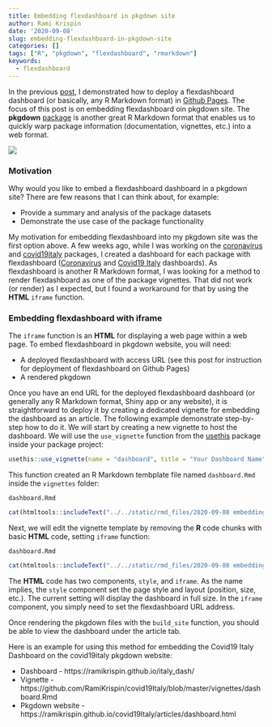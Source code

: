 ```yaml
---
title: Embedding flexdashboard in pkgdown site
author: Rami Krispin
date: '2020-09-08'
slug: embedding-flexdashboard-in-pkgdown-site
categories: []
tags: ["R", "pkgdown", "flexdashboard", "rmarkdown"]
keywords:
  - flexdashboard
---
```


In the previous [post](https://ramikrispin.github.io/2020/09/deploying-flexdashboard-on-github-pages/), I demonstrated how to deploy a flexdashboard dashboard (or basically, any R Markdown format) in [Github Pages](https://pages.github.com/). The focus of this post is on embedding flexdashboard oin pkgdown site. The **pkgdown** [package](https://pkgdown.r-lib.org/) is another great R Markdown format that enables us to quickly warp package information (documentation, vignettes, etc.) into a web format. 


![](/post/2020-09-08-embedding-flexdashboard-in-pkgdown-site_files/example.gif)

### Motivation

Why would you like to embed a flexdashboard dashboard in a pkgdown site? There are few reasons that I can think about, for example:

* Provide a summary and analysis of the package datasets
* Demonstrate the use case of the package functionality

My motivation for embedding flexdashboard into my pkgdown site was the first option above. A few weeks ago, while I was working on the [coronavirus](https://github.com/RamiKrispin/coronavirus) and [covid19italy](https://github.com/RamiKrispin/covid19Italy) packages, I created a dashboard for each package with flexdashboard ([Coronavirus](https://ramikrispin.github.io/coronavirus_dashboard/) and [Covid19 Italy](https://ramikrispin.github.io/italy_dash/) dashboards). As flexdashboard is another R Markdown format, I was looking for a method to render flexdashboard as one of the package vignettes. That did not work (or render) as I expected, but I found a workaround for that by using the **HTML** `iframe` function.

### Embedding flexdashboard with iframe

The `iframe` function is an **HTML** for displaying a web page within a web page. To embed flexdashboard in pkgdown website, you will need:

* A deployed flexdashboard with access URL (see this post for instruction for deployment of flexdashboard on Github Pages)
* A rendered pkgdown

Once you have an end URL for the deployed flexdashboard dashboard (or generally any R Markdown format, Shiny app or any website), it is straightforward to deploy it by creating a dedicated vignette for embedding the dashboard as an article. The following example demonstrate step-by-step how to do it. We will start by creating a new vignette to host the dashboard. We will use the `use_vignette` function from the [usethis](https://usethis.r-lib.org/) package inside your package project:

``` r
usethis::use_vignette(name = "dashboard", title = "Your Dashboard Name")
```

This function created an R Markdown tembplate file named `dashboard.Rmd` inside the `vignettes` folder:



`dashboard.Rmd`

```r
cat(htmltools::includeText("../../static/rmd_files/2020-09-08 embedding flexd rmd/vignette1.Rmd"))
```

Next, we will edit the vignette template by removing the **R** code chunks with basic **HTML** code, setting `iframe` function:

`dashboard.Rmd`

```r
cat(htmltools::includeText("../../static/rmd_files/2020-09-08 embedding flexd rmd/vignette2.Rmd"))
```

The **HTML** code has two components, `style`, and `iframe`. As the name implies, the `style` component set the page style and layout (position, size, etc.). The current setting will display the dashboard in full size. In the `iframe` component, you simply need to set the flexdashboard URL address. 

Once rendering the pkgdown files with the `build_site` function, you should be able to view the dashboard under the article tab.

Here is an example for using this method for embedding the Covid19 Italy Dashboard on the covid19italy pkgdown website:

* Dashboard - https://ramikrispin.github.io/italy_dash/
* Vignette - https://github.com/RamiKrispin/covid19Italy/blob/master/vignettes/dashboard.Rmd
* Pkgdown website - https://ramikrispin.github.io/covid19Italy/articles/dashboard.html



